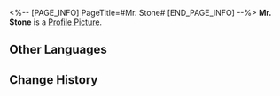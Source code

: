 <%-- [PAGE_INFO]
PageTitle=#Mr. Stone#
[END_PAGE_INFO] --%>
{{Stub|Location information}}
{{Item Infobox
|id          = 223308
|image       = Dreamscape Pass Sticker Mr. Stone.png
|type        = Dreamscape Pass Sticker
|type2       = A Mirage of Shooting Stars Stickers
|invCategory = 
|rarity      = 4
|effect      = Digital stickers that can be used to decorate the pages of the Dreamtour Handbook. They come in many different styles.
|description = 
|source1     = [[Unlocked by Default]]
}}
{{Description|If greed had a color, it would be red.}}
'''Mr. Stone''' is a [[Profile Picture]].

==Other Languages==
{{Other Languages
|en   = Mr. Stone
|zhs  = 石头先生
|zht  = 石頭先生
|ja   = ミスター・ストーン
|ko   = Mr. 스톤
|es   = Sr. Pedrusco
|fr   = Boss Stone
|ru   = Босс Камень
|th   = คุณ Stone
|vi   = Ngài Đá
|de   = Stone
|id   = Tuan Stone
|pt   = Sr. Pedreira
}}

==Change History==
{{Change History|2.0}}